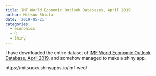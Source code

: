 ```yaml
---
title: IMF World Economic Outlook Databases, April 2019
author: Mitsuo Shiota
date: '2019-05-21'
categories:
  - economics
  - R
  - Shiny
---
```


I have downloaded the entire dataset of [IMF World Economic Outlook Database, April 2019](https://www.imf.org/external/pubs/ft/weo/2019/01/weodata/download.aspx), and somehow managed to make a shiny app.

https://mitsuoxv.shinyapps.io/imf-weo/
